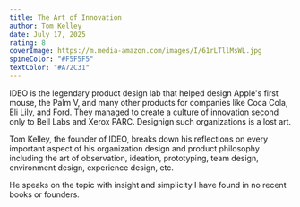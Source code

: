 ```yaml
---
title: The Art of Innovation
author: Tom Kelley
date: July 17, 2025
rating: 8
coverImage: https://m.media-amazon.com/images/I/61rLTllMsWL.jpg
spineColor: "#F5F5F5"
textColor: "#A72C31"
---
```


IDEO is the legendary product design lab that helped design Apple's first mouse, the Palm V, and many other products for companies like Coca Cola, Eli Lily, and Ford. They managed to create a culture of innovation second only to Bell Labs and Xerox PARC. Designign such organizations is a lost art.

Tom Kelley, the founder of IDEO, breaks down his reflections on every important aspect of his organization design and product philosophy including the art of observation, ideation, prototyping, team design, environment design, experience design, etc.

He speaks on the topic with insight and simplicity I have found in no recent books or founders.
